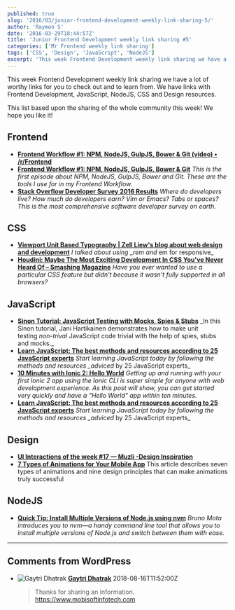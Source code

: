 ```yaml
---
published: true
slug: '2016/03/junior-frontend-development-weekly-link-sharing-5/'
author: 'Raymon S'
date: '2016-03-29T18:44:57Z'
title: 'Junior Frontend Development weekly link sharing #5'
categories: ['Mr Frontend weekly link sharing']
tags: ['CSS', 'Design', 'JavaScript', 'NodeJS']
excerpt: 'This week Frontend Development weekly link sharing we have a lot of worthy links for you to check o...'
---
```


This week Frontend Development weekly link sharing we have a lot of worthy links for you to check out and to learn from. We have links with Frontend Development, JavaScript, NodeJS, CSS and Design resources.

This list based upon the sharing of the whole community this week! We hope you like it!

## Frontend

- **[Frontend Workflow #1: NPM, NodeJS, GulpJS, Bower & Git (video) • /r/Frontend](https://www.reddit.com/r/Frontend/comments/4bohk3/frontend_workflow_1_npm_nodejs_gulpjs_bower_git/ 'Frontend Workflow #1: NPM, NodeJS, GulpJS, Bower & Git (video) • /r/Frontend')**
- **[Frontend Workflow #1: NPM, NodeJS, GulpJS, Bower & Git](https://mrfrontend.org/2016/03/frontend-workflow-1-npm-nodejs-gulpjs-bower-git/ 'Frontend Workflow #1: NPM, NodeJS, GulpJS, Bower & Git')** _This is the first episode about NPM, NodeJS, GulpJS, Bower and Git. These are the tools I use for in my Frontend Workflow._
- **[Stack Overflow Developer Survey 2016 Results](http://stackoverflow.com/research/developer-survey-2016#purchasing-power-per-country 'Stack Overflow Developer Survey 2016 Results')** _Where do developers live? How much do developers earn? Vim or Emacs? Tabs or spaces? This is the most comprehensive software developer survey on earth._

## CSS

- **[Viewport Unit Based Typography | Zell Liew's blog about web design and development](http://zellwk.com/blog/viewport-based-typography/ "Viewport Unit Based Typography | Zell Liew's blog about web design and development")** *I talked about using _rem and* em for responsive\_
- **[Houdini: Maybe The Most Exciting Development In CSS You've Never Heard Of – Smashing Magazine](https://www.smashingmagazine.com/2016/03/houdini-maybe-the-most-exciting-development-in-css-youve-never-heard-of/ "Houdini: Maybe The Most Exciting Development In CSS You've Never Heard Of – Smashing Magazine")** _Have you ever wanted to use a particular CSS feature but didn’t because it wasn’t fully supported in all browsers?_

## JavaScript

- **[Sinon Tutorial: JavaScript Testing with Mocks, Spies & Stubs](http://www.sitepoint.com/sinon-tutorial-javascript-testing-mocks-spies-stubs/ 'Sinon Tutorial: JavaScript Testing with Mocks, Spies & Stubs')** _In this Sinon tutorial, Jani Hartikainen demonstrates how to make unit testing _non_-*trival* JavaScript code trivial with the help of spies, stubs and mocks.\_
- **[Learn JavaScript: The best methods and resources according to 25 JavaScript experts](https://psdtowp.net/learn-javascript.html 'Learn JavaScript: The best methods and resources according to 25 JavaScript experts')** *Start learning JavaScript today by following the methods and resources _adviced* by 25 JavaScript experts\_
- **[10 Minutes with Ionic 2: Hello World](http://blog.ionic.io/10-minutes-with-ionic-2-hello-world/ '10 Minutes with Ionic 2: Hello World')** _Getting up and running with your first Ionic 2 app using the Ionic CLI is super simple for anyone with web development experience. As this post will show, you can get started very quickly and have a "Hello World" app within ten minutes._
- **[Learn JavaScript: The best methods and resources according to 25 JavaScript experts](https://psdtowp.net/learn-javascript.html 'Learn JavaScript: The best methods and resources according to 25 JavaScript experts')** *Start learning JavaScript today by following the methods and resources _adviced* by 25 JavaScript experts\_

## Design

- **[UI Interactions of the week #17 — Muzli -Design Inspiration](https://medium.com/muzli-design-inspiration/ui-interactions-of-the-week-17-8fd7af8a6873#.41x9784s7 'UI Interactions of the week #17 — Muzli -Design Inspiration')**
- **[7 Types of Animations for Your Mobile App](https://yalantis.com/blog/-seven-types-of-animations-for-mobile-apps/ '7 Types of Animations for Your Mobile App')** This article describes seven types of animations and nine design principles that can make animations truly successful

## NodeJS

- **[Quick Tip: Install Multiple Versions of Node.js using nvm](http://www.sitepoint.com/quick-tip-multiple-versions-node-nvm/ 'Quick Tip: Install Multiple Versions of Node.js using nvm')** _Bruno Mota introduces you to nvm—a handy command line tool that allows you to install multiple versions of Node.js and switch between them with ease._

---

## Comments from WordPress

- ![Gaytri Dhatrak](https://www.gravatar.com/avatar/11ecbe281f2ccaa896902ea6ae3bc390?d=identicon) **[Gaytri Dhatrak](https://mobisoftinfotech.com)** 2018-08-16T11:52:00Z
  > Thanks for sharing an information.
  > https://www.mobisoftinfotech.com
